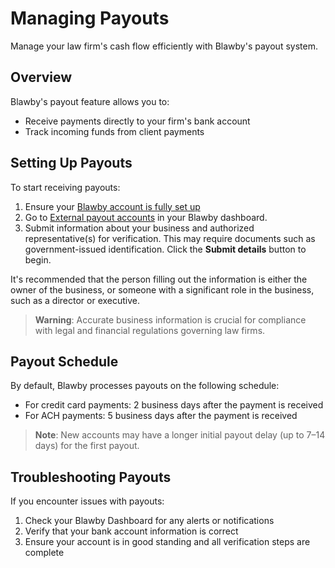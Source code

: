 # Managing Payouts

Manage your law firm's cash flow efficiently with Blawby's payout system.

## Overview

Blawby's payout feature allows you to:

- Receive payments directly to your firm's bank account
- Track incoming funds from client payments

## Setting Up Payouts

To start receiving payouts:

1. Ensure your [Blawby account is fully set up](/get-started#account-setup)
2. Go to [External payout accounts](https://app.blawby.com/settings/payouts) in your Blawby dashboard. 
3. Submit information about your business and authorized representative(s) for verification. This may require documents such as government-issued identification. Click the **Submit details** button to begin.

It's recommended that the person filling out the information is either the owner of the business, or someone with a significant role in the business, such as a director or executive.

> **Warning**: Accurate business information is crucial for compliance with legal and financial regulations governing law firms.

## Payout Schedule

By default, Blawby processes payouts on the following schedule:

- For credit card payments: 2 business days after the payment is received
- For ACH payments: 5 business days after the payment is received

> **Note**: New accounts may have a longer initial payout delay (up to 7–14 days) for the first payout.

## Troubleshooting Payouts

If you encounter issues with payouts:

1. Check your Blawby Dashboard for any alerts or notifications
2. Verify that your bank account information is correct
3. Ensure your account is in good standing and all verification steps are complete 